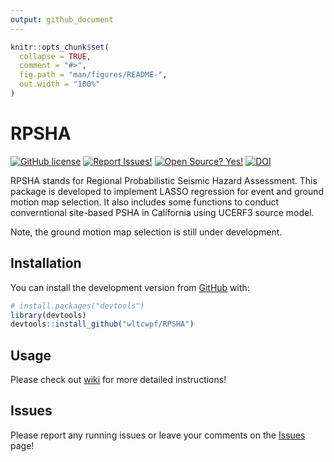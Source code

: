 ```yaml
---
output: github_document
---
```


<!-- README.md is generated from README.Rmd. Please edit that file -->

```r
knitr::opts_chunk$set(
  collapse = TRUE,
  comment = "#>",
  fig.path = "man/figures/README-",
  out.width = "100%"
)
```

# RPSHA

<!-- badges: start -->
[![GitHub license](https://img.shields.io/badge/License-MIT-green.svg)](https://github.com/wltcwpf/RPSHA/blob/master/LICENSE.md)
[![Report Issues!](https://img.shields.io/badge/Report%20Issues-Here-1abc9c.svg)](https://github.com/wltcwpf/RPSHA/issues)
[![Open Source? Yes!](https://img.shields.io/badge/Open%20Source-Yes-green.svg)](https://github.com/wltcwpf/RPSHA)
[![DOI](https://zenodo.org/badge/443699388.svg)](https://zenodo.org/badge/latestdoi/443699388)
<!-- badges: end -->

RPSHA stands for Regional Probabilistic Seismic Hazard Assessment. This package is developed to implement LASSO regression for event and ground motion map selection. It also includes some functions to conduct converntional site-based PSHA in California using UCERF3 source model. 

Note, the ground motion map selection is still under development.

## Installation

You can install the development version from [GitHub](https://github.com/) with:

``` r
# install.packages("devtools")
library(devtools)
devtools::install_github("wltcwpf/RPSHA")
```


## Usage 

Please check out [wiki](https://github.com/wltcwpf/RPSHA/wiki) for more detailed instructions!



## Issues

Please report any running issues or leave your comments on the [Issues](https://github.com/wltcwpf/RPSHA/issues) page!



